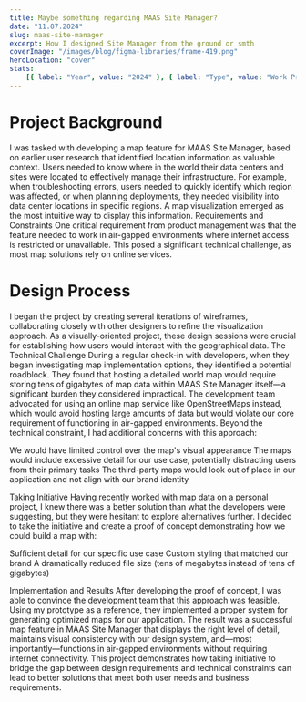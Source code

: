 ```yaml
---
title: Maybe something regarding MAAS Site Manager?
date: "11.07.2024"
slug: maas-site-manager
excerpt: How I designed Site Manager from the ground or smth
coverImage: "/images/blog/figma-libraries/frame-419.png"
heroLocation: "cover"
stats:
    [{ label: "Year", value: "2024" }, { label: "Type", value: "Work Project" }]
---
```


# Project Background

I was tasked with developing a map feature for MAAS Site Manager, based on
earlier user research that identified location information as valuable context.
Users needed to know where in the world their data centers and sites were
located to effectively manage their infrastructure. For example, when
troubleshooting errors, users needed to quickly identify which region was
affected, or when planning deployments, they needed visibility into data center
locations in specific regions. A map visualization emerged as the most intuitive
way to display this information. Requirements and Constraints One critical
requirement from product management was that the feature needed to work in
air-gapped environments where internet access is restricted or unavailable. This
posed a significant technical challenge, as most map solutions rely on online
services.

# Design Process

I began the project by creating several iterations of wireframes, collaborating
closely with other designers to refine the visualization approach. As a
visually-oriented project, these design sessions were crucial for establishing
how users would interact with the geographical data. The Technical Challenge
During a regular check-in with developers, when they began investigating map
implementation options, they identified a potential roadblock. They found that
hosting a detailed world map would require storing tens of gigabytes of map data
within MAAS Site Manager itself—a significant burden they considered
impractical. The development team advocated for using an online map service like
OpenStreetMaps instead, which would avoid hosting large amounts of data but
would violate our core requirement of functioning in air-gapped environments.
Beyond the technical constraint, I had additional concerns with this approach:

We would have limited control over the map's visual appearance The maps would
include excessive detail for our use case, potentially distracting users from
their primary tasks The third-party maps would look out of place in our
application and not align with our brand identity

Taking Initiative Having recently worked with map data on a personal project, I
knew there was a better solution than what the developers were suggesting, but
they were hesitant to explore alternatives further. I decided to take the
initiative and create a proof of concept demonstrating how we could build a map
with:

Sufficient detail for our specific use case Custom styling that matched our
brand A dramatically reduced file size (tens of megabytes instead of tens of
gigabytes)

Implementation and Results After developing the proof of concept, I was able to
convince the development team that this approach was feasible. Using my
prototype as a reference, they implemented a proper system for generating
optimized maps for our application. The result was a successful map feature in
MAAS Site Manager that displays the right level of detail, maintains visual
consistency with our design system, and—most importantly—functions in air-gapped
environments without requiring internet connectivity. This project demonstrates
how taking initiative to bridge the gap between design requirements and
technical constraints can lead to better solutions that meet both user needs and
business requirements.
